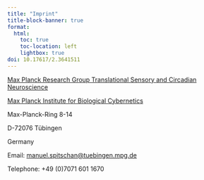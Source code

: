 ```yaml
---
title: "Imprint"
title-block-banner: true
format:
  html:
    toc: true
    toc-location: left
    lightbox: true
doi: 10.17617/2.3641511
---
```


[Max Planck Research Group Translational Sensory and Circadian Neuroscience](https://www.kyb.tuebingen.mpg.de/614159/translational-sensory-and-circadian-neuroscience)

[Max Planck Institute for Biological Cybernetics](https://www.kyb.tuebingen.mpg.de/en)

Max-Planck-Ring 8-14

D-72076 Tübingen

Germany

Email: [manuel.spitschan@tuebingen.mpg.de](mailto:manuel.spitschan@tuebingen.mpg.de)

Telephone: +49 (0)7071 601 1670

